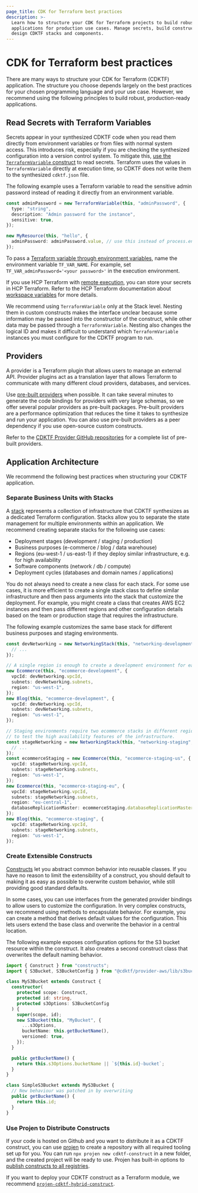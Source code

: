 ```yaml
---
page_title: CDK for Terraform best practices
description: >-
  Learn how to structure your CDK for Terraform projects to build robust
  applications for production use cases. Manage secrets, build constructs, and
  design CDKTF stacks and components.
---
```


# CDK for Terraform best practices

There are many ways to structure your CDK for Terraform (CDKTF) application. The structure you choose depends largely on the best practices for your chosen programming language and your use case. However, we recommend using the following principles to build robust, production-ready applications.

## Read Secrets with Terraform Variables

Secrets appear in your synthesized CDKTF code when you read them directly from environment variables or from files with normal system access. This introduces risk, especially if you are checking the synthesized configuration into a version control system. To mitigate this, [use the `TerraformVariable` construct](/terraform/cdktf/concepts/variables-and-outputs#input-variables) to read secrets. Terraform uses the values in `TerraformVariable` directly at execution time, so CDKTF does not write them to the synthesized `cdktf.json` file.

The following example uses a Terraform variable to read the sensitive admin password instead of reading it directly from an environment variable.

```typescript
const adminPassword = new TerraformVariable(this, "adminPassword", {
  type: "string",
  description: "Admin password for the instance",
  sensitive: true,
});

new MyResource(this, "hello", {
  adminPassword: adminPassword.value, // use this instead of process.env.ADMIN_PASSWORD
});
```

To pass a [Terraform variable through environment variables](/terraform/cli/config/environment-variables#tf_var_name), name the environment variable `TF_VAR_NAME`. For example, set `TF_VAR_adminPassword='<your password>'` in the execution environment.

If you use HCP Terraform with [remote execution](/terraform/cloud-docs/run/remote-operations#remote-operations), you can store your secrets in HCP Terraform. Refer to the HCP Terraform documentation about [workspace variables](/terraform/cloud-docs/workspaces/variables/managing-variables#workspace-specific-variables) for more details.

We recommend using `TerraformVariable` only at the Stack level. Nesting them in custom constructs makes the interface unclear because some information may be passed into the constructor of the construct, while other data may be passed through a `TerraformVariable`. Nesting also changes the logical ID and makes it difficult to understand which `TerraformVariable` instances you must configure for the CDKTF program to run.

## Providers

A provider is a Terraform plugin that allows users to manage an external API. Provider plugins act as a translation layer that allows Terraform to communicate with many different cloud providers, databases, and services.

Use [pre-built providers](/terraform/cdktf/concepts/providers#install-pre-built-providers) when possible. It can take several minutes to generate the code bindings for providers with very large schemas, so we offer several popular providers as pre-built packages. Pre-built providers are a performance optimization that reduces the time it takes to synthesize and run your application. You can also use pre-built providers as a peer dependency if you use open-source custom constructs.

Refer to the [CDKTF Provider GitHub repositories](https://github.com/orgs/cdktf/repositories?q=cdktf-provider-) for a complete list of pre-built providers.

## Application Architecture

We recommend the following best practices when structuring your CDKTF application.

### Separate Business Units with Stacks

A [stack](/terraform/cdktf/concepts/stacks) represents a collection of infrastructure that CDKTF synthesizes as a dedicated Terraform configuration. Stacks allow you to separate the state management for multiple environments within an application. We recommend creating separate stacks for the following use cases:

- Deployment stages (development / staging / production)
- Business purposes (e-commerce / blog / data warehouse)
- Regions (eu-west-1 / us-east-1) if they deploy similar infrastructure, e.g. for high availability
- Software components (network / db / compute)
- Deployment cycles (databases and domain names / applications)

You do not always need to create a new class for each stack. For some use cases, it is more efficient to create a single stack class to define similar infrastructure and then pass arguments into the stack that customize the deployment. For example, you might create a class that creates AWS EC2 instances and then pass different regions and other configuration details based on the team or production stage that requires the infrastructure.

The following example customizes the same base stack for different business purposes and staging environments.

```typescript
const devNetworking = new NetworkingStack(this, "networking-development", {
  // ...
});

// A single region is enough to create a development environment for each product.
new Ecommerce(this, "ecommerce-development", {
  vpcId: devNetworking.vpcId,
  subnets: devNetworking.subnets,
  region: "us-west-1",
});
new Blog(this, "ecommerce-development", {
  vpcId: devNetworking.vpcId,
  subnets: devNetworking.subnets,
  region: "us-west-1",
});

// Staging environments require two ecommerce stacks in different regions
// to test the high availability features of the infrastructure.
const stageNetworking = new NetworkingStack(this, "networking-staging", {
  // ...
});
const ecommerceStaging = new Ecommerce(this, "ecommerce-staging-us", {
  vpcId: stageNetworking.vpcId,
  subnets: stageNetworking.subnets,
  region: "us-west-1",
});
new Ecommerce(this, "ecommerce-staging-eu", {
  vpcId: stageNetworking.vpcId,
  subnets: stageNetworking.subnets,
  region: "eu-central-1",
  databaseReplicationMaster: ecommerceStaging.databaseReplicationMaster,
});
new Blog(this, "ecommerce-staging", {
  vpcId: stageNetworking.vpcId,
  subnets: stageNetworking.subnets,
  region: "us-west-1",
});
```

### Create Extensible Constructs

[Constructs](/terraform/cdktf/concepts/constructs) let you abstract common behavior into reusable classes. If you have no reason to limit the extensibility of a construct, you should default to making it as easy as possible to overwrite custom behavior, while still providing good standard defaults.

In some cases, you can use interfaces from the generated provider bindings to allow users to customize the configuration. In very complex constructs, we recommend using methods to encapsulate behavior. For example, you can create a method that derives default values for the configuration. This lets users extend the base class and overwrite the behavior in a central location.

The following example exposes configuration options for the S3 bucket resource within the construct. It also creates a second construct class that overwrites the default naming behavior.

```typescript
import { Construct } from "constructs";
import { S3Bucket, S3BucketConfig } from "@cdktf/provider-aws/lib/s3bucket";

class MyS3Bucket extends Construct {
  constructor(
    protected scope: Construct,
    protected id: string,
    protected s3Options: S3BucketConfig
  ) {
    super(scope, id);
    new S3Bucket(this, "MyBucket", {
      ...s3Options,
      bucketName: this.getBucketName(),
      versioned: true,
    });
  }

  public getBucketName() {
    return this.s3Options.bucketName || `${this.id}-bucket`;
  }
}

class SimpleS3Bucket extends MyS3Bucket {
  // New behaviour was patched in by overwriting
  public getBucketName() {
    return this.id;
  }
}
```

### Use Projen to Distribute Constructs

If your code is hosted on Github and you want to distribute it as a CDKTF construct, you can use [projen](https://github.com/projen/projen) to create a repository with all required tooling set up for you. You can run `npx projen new cdktf-construct` in a new folder, and the created project will be ready to use. Projen has built-in options to [publish constructs to all registries](https://github.com/projen/projen/blob/main/src/cdk/jsii-project.ts#L48).

If you want to deploy your CDKTF construct as a Terraform module, we recommend [`projen-cdktf-hybrid-construct`](https://github.com/DanielMSchmidt/projen-cdktf-hybrid-construct).
